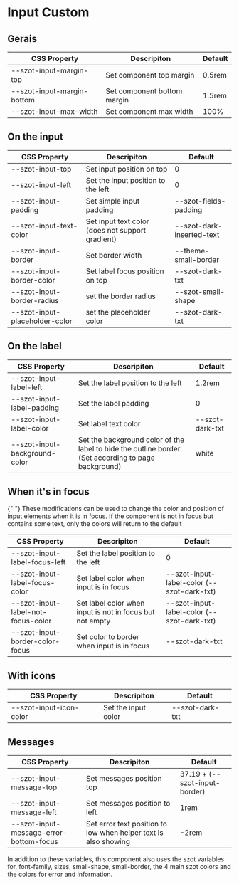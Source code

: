 <!-- Badge.stories.mdx -->



<Meta title="Components/FormFields/Input/Custom" />

# Input Custom

## Gerais

| CSS Property               | Descripiton                 | Default                 |
| -------------------------- | --------------------------- | ----------------------- |
| --szot-input-margin-top    | Set component top margin    | 0.5rem                  |
| --szot-input-margin-bottom | Set component bottom margin | 1.5rem                  |
| --szot-input-max-width     | Set component max width     | 100%                  |

## On the input

| CSS Property                   | Descripiton                                      | Default                   |
| ------------------------------ | ------------------------------------------------ | ------------------------- |
| --szot-input-top               | Set input position on top                        | 0                         |
| --szot-input-left              | Set the input position to the left               | 0                         |
| --szot-input-padding           | Set simple input padding                         | --szot-fields-padding     |
| --szot-input-text-color        | Set input text color (does not support gradient) | --szot-dark-inserted-text |
| --szot-input-border            | Set border width                                 | --theme-small-border      |
| --szot-input-border-color      | Set label focus position on top                  | --szot-dark-txt           |
| --szot-input-border-radius     | set the border radius                            | --szot-small-shape        |
| --szot-input-placeholder-color | set the placeholder color                        | --szot-dark-txt           |

## On the label

| CSS Property                  | Descripiton                                                                                          | Default         |
| ----------------------------- | ---------------------------------------------------------------------------------------------------- | --------------- |
| --szot-input-label-left       | Set the label position to the left                                                                   | 1.2rem          |
| --szot-input-label-padding    | Set the label padding                                                                                | 0               |
| --szot-input-label-color      | Set label text color                                                                                 | --szot-dark-txt |
| --szot-input-background-color | Set the background color of the label to hide the outline border. (Set according to page background) | white           |

## When it's in focus

<p>
  {" "}
  These modifications can be used to change the color and position of input
  elements when it is in focus. If the component is not in focus but contains
  some text, only the colors will return to the default
</p>

| CSS Property                       | Descripiton                                              | Default                                    |
| ---------------------------------- | -------------------------------------------------------- | ------------------------------------------ |
| --szot-input-label-focus-left      | Set the label position to the left                       | 0                                          |
| --szot-input-label-focus-color     | Set label color when input is in focus                   | --szot-input-label-color (--szot-dark-txt) |
| --szot-input-label-not-focus-color | Set label color when input is not in focus but not empty | --szot-input-label-color (--szot-dark-txt) |
| --szot-input-border-color-focus    | Set color to border when input is in focus               | --szot-dark-txt                            |

## With icons

| CSS Property            | Descripiton         | Default         |
| ----------------------- | ------------------- | --------------- |
| --szot-input-icon-color | Set the input color | --szot-dark-txt |

## Messages

| CSS Property                            | Descripiton                                                     | Default                       |
| --------------------------------------- | --------------------------------------------------------------- | ----------------------------- |
| --szot-input-message-top                | Set messages position top                                       | 37.19 + (--szot-input-border) |
| --szot-input-message-left               | Set messages position to left                                   | 1rem                          |
| --szot-input-message-error-bottom-focus | Set error text position to low when helper text is also showing | -2rem                         |

<p>
  In addition to these variables, this component also uses the szot variables
  for, font-family, sizes, small-shape, small-border, the 4 main szot colors and
  the colors for error and information.
</p>

